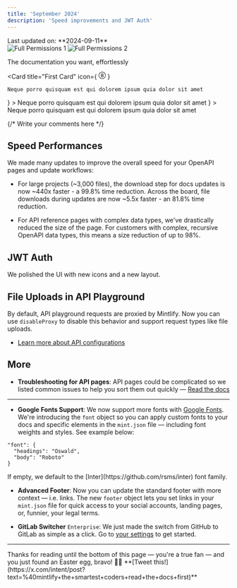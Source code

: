 ```yaml
---
title: 'September 2024'
description: 'Speed improvements and JWT Auth'
---
```


<Info>
    Last updated on: **2024-09-11**
</Info>


<CardGroup>
  <HeroCard
    img="https://raw.githubusercontent.com/mintlify/themes/main/quill/images/setting-up.svg"
    title="Setting up your docs"
    description="Everything you need to know about the doc setup process, from start to finish"
  />
  <HeroCard
    img="https://raw.githubusercontent.com/mintlify/themes/main/quill/images/setting-up.svg"
    title="Explore themes"
    description="Explore a variety of themes you can use to spice up the look and feel of your documentation"
  />
</CardGroup>

<div style={{ display: "flex" }}>
  <img src="/images/hero-dark.svg" alt="Full Permissions 1" />
  <img src="/images/hero-light.svg" alt="Full Permissions 2" />
</div>

<Icon icon="check" iconType="solid" /> The documentation you want, effortlessly 

<Icon icon="check" size={32} />

<Icon icon="check" />

<Card
    title="First Card"
    icon={
      <svg
        xmlns="http://www.w3.org/2000/svg"
        width="16"
        height="16"
        fill="currentColor"
        class="bi bi-8-circle"
        viewBox="0 0 16 16"
      >
        <path d="M1 8a7 7 0 1 0 14 0A7 7 0 0 0 1 8m15 0A8 8 0 1 1 0 8a8 8 0 0 1 16 0m-5.03 1.803c0 1.394-1.218 2.355-2.988 2.355-1.763 0-2.953-.955-2.953-2.344 0-1.271.95-1.851 1.647-2.003v-.065c-.621-.193-1.33-.738-1.33-1.781 0-1.225 1.09-2.121 2.66-2.121s2.654.896 2.654 2.12c0 1.061-.738 1.595-1.336 1.782v.065c.703.152 1.647.744 1.647 1.992Zm-4.347-3.71c0 .739.586 1.255 1.383 1.255s1.377-.516 1.377-1.254c0-.733-.58-1.23-1.377-1.23s-1.383.497-1.383 1.23Zm-.281 3.645c0 .838.72 1.412 1.664 1.412.943 0 1.658-.574 1.658-1.412 0-.843-.715-1.424-1.658-1.424-.944 0-1.664.58-1.664 1.424" />
      </svg>
    }
  >
    Neque porro quisquam est qui dolorem ipsum quia dolor sit amet
  </Card>

<CardGroup>
  <Card
    title="First Card"
    icon={
      <svg
        xmlns="http://www.w3.org/2000/svg"
        width="16"
        height="16"
        fill="currentColor"
        class="bi bi-8-circle"
        viewBox="0 0 16 16"
      >
        <path d="M1 8a7 7 0 1 0 14 0A7 7 0 0 0 1 8m15 0A8 8 0 1 1 0 8a8 8 0 0 1 16 0m-5.03 1.803c0 1.394-1.218 2.355-2.988 2.355-1.763 0-2.953-.955-2.953-2.344 0-1.271.95-1.851 1.647-2.003v-.065c-.621-.193-1.33-.738-1.33-1.781 0-1.225 1.09-2.121 2.66-2.121s2.654.896 2.654 2.12c0 1.061-.738 1.595-1.336 1.782v.065c.703.152 1.647.744 1.647 1.992Zm-4.347-3.71c0 .739.586 1.255 1.383 1.255s1.377-.516 1.377-1.254c0-.733-.58-1.23-1.377-1.23s-1.383.497-1.383 1.23Zm-.281 3.645c0 .838.72 1.412 1.664 1.412.943 0 1.658-.574 1.658-1.412 0-.843-.715-1.424-1.658-1.424-.944 0-1.664.58-1.664 1.424" />
      </svg>
    }
  >
    Neque porro quisquam est qui dolorem ipsum quia dolor sit amet
  </Card>
  <Card
    title="First Card"
    icon={
      <svg
        xmlns="http://www.w3.org/2000/svg"
        width="16"
        height="16"
        fill="currentColor"
        class="bi bi-8-circle"
        viewBox="0 0 16 16"
      >
        <path d="M1 8a7 7 0 1 0 14 0A7 7 0 0 0 1 8m15 0A8 8 0 1 1 0 8a8 8 0 0 1 16 0m-5.03 1.803c0 1.394-1.218 2.355-2.988 2.355-1.763 0-2.953-.955-2.953-2.344 0-1.271.95-1.851 1.647-2.003v-.065c-.621-.193-1.33-.738-1.33-1.781 0-1.225 1.09-2.121 2.66-2.121s2.654.896 2.654 2.12c0 1.061-.738 1.595-1.336 1.782v.065c.703.152 1.647.744 1.647 1.992Zm-4.347-3.71c0 .739.586 1.255 1.383 1.255s1.377-.516 1.377-1.254c0-.733-.58-1.23-1.377-1.23s-1.383.497-1.383 1.23Zm-.281 3.645c0 .838.72 1.412 1.664 1.412.943 0 1.658-.574 1.658-1.412 0-.843-.715-1.424-1.658-1.424-.944 0-1.664.58-1.664 1.424" />
      </svg>
    }
  >
    Neque porro quisquam est qui dolorem ipsum quia dolor sit amet
  </Card>
</CardGroup>

{/* Write your comments here */}

## Speed Performances

We made many updates to improve the overall speed for your OpenAPI pages and update workflows:

- For large projects (~3,000 files), the download step for docs updates is now ~440x faster - a 99.8% time reduction. Across the board, file downloads during updates are now ~5.5x faster - an 81.8% time reduction.

- For API reference pages with complex data types, we've drastically reduced the size of the page. For customers with complex, recursive OpenAPI data types, this means a size reduction of up to 98%.

## JWT Auth

We polished the UI with new icons and a new layout.

## File Uploads in API Playground

By default, API playground requests are proxied by Mintlify. Now you can use `disableProxy` to disable this behavior and support request types like file uploads.

- [Learn more about API configurations](/settings/global#api-configurations)

## More

- **Troubleshooting for API pages**: API pages could be complicated so we listed common issues to help you sort them out quickly — [Read the docs](/api-playground/troubleshooting)

---

- **Google Fonts Support**: We now support more fonts with [Google Fonts](https://fonts.google.com/). We're introducing the `font` object so you can apply custom fonts to your docs and specific elements in the `mint.json` file — including font weights and styles. See example below:
```
"font": {
  "headings": "Oswald",
  "body": "Roboto"
}
``` 
<Info>
  If empty, we default to the [Inter](https://github.com/rsms/inter) font family.
</Info>

- **Advanced Footer**: Now you can update the standard footer with more context — i.e. links. The new `footer` object lets you set links in your `mint.json` file for quick access to your social accounts, landing pages, or, funnier, your legal terms.

- **GitLab Switcher** `Enterprise`: We just made the switch from GitHub to GitLab as simple as a click. Go to [your settings](https://dashboard.mintlify.com/settings) to get started.

---

<Accordion title="That's all, folks!">
  Thanks for reading until the bottom of this page — you're a true fan — and you
  just found an Easter egg, bravo! 🎉🎉 **[Tweet
  this!](https://x.com/intent/post?text=%40mintlify+the+smartest+coders+read+the+docs+first)**
</Accordion>
